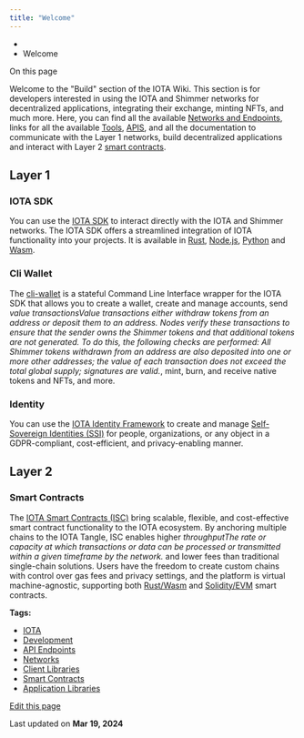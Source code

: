 ```yaml
---
title: "Welcome"
---
```


* [](/)
* Welcome

On this page

Welcome to the "Build" section of the IOTA Wiki. This section is for developers interested in using the IOTA and Shimmer networks for decentralized applications, integrating their exchange, minting NFTs, and much more. Here, you can find all the available [Networks and Endpoints](/build/networks-endpoints/), links for all the available [Tools](/build/tools/), [APIS](/apis/welcome/), and all the documentation to communicate with the Layer 1 networks, build decentralized applications and interact with Layer 2 [smart contracts](#smart-contracts).

## Layer 1[​](#layer-1 "Direct link to Layer 1")

### IOTA SDK[​](#iota-sdk "Direct link to IOTA SDK")

You can use the [IOTA SDK](/iota-sdk/welcome/) to interact directly with the IOTA and Shimmer networks. The IOTA SDK offers a streamlined integration of IOTA functionality into your projects. It is available in [Rust](/iota-sdk/getting-started/rust/), [Node.js](/iota-sdk/getting-started/nodejs/), [Python](/iota-sdk/getting-started/python/) and [Wasm](/iota-sdk/getting-started/wasm/).

### Cli Wallet[​](#cli-wallet "Direct link to Cli Wallet")

The [cli-wallet](/cli-wallet/welcome/) is a stateful Command Line Interface wrapper for the IOTA SDK that allows you to create a wallet, create and manage accounts, send *value transactionsValue transactions either withdraw tokens from an address or deposit them to an address. Nodes verify these transactions to ensure that the sender owns the Shimmer tokens and that additional tokens are not generated. To do this, the following checks are performed: All Shimmer tokens withdrawn from an address are also deposited into one or more other addresses; the value of each transaction does not exceed the total global supply; signatures are valid.*, mint, burn, and receive native tokens and NFTs, and more.

### Identity[​](#identity "Direct link to Identity")

You can use the [IOTA Identity Framework](/identity.rs/welcome/) to create and manage [Self-Sovereign Identities (SSI)](/identity.rs/explanations/decentralized-identifiers/) for people, organizations, or any object in a GDPR-compliant, cost-efficient, and privacy-enabling manner.

## Layer 2[​](#layer-2 "Direct link to Layer 2")

### Smart Contracts[​](#smart-contracts "Direct link to Smart Contracts")

The [IOTA Smart Contracts (ISC)](/learn/smart-contracts/introduction/) bring scalable, flexible, and cost-effective smart contract functionality to the IOTA ecosystem. By anchoring multiple chains to the IOTA Tangle, ISC enables higher *throughputThe rate or capacity at which transactions or data can be processed or transmitted within a given timeframe by the network.* and lower fees than traditional single-chain solutions. Users have the freedom to create custom chains with control over gas fees and privacy settings, and the platform is virtual machine-agnostic, supporting both [Rust/Wasm](/isc/introduction/) and [Solidity/EVM](/isc/introduction/) smart contracts.

**Tags:**

* [IOTA](/build/tags/iota/)
* [Development](/build/tags/development/)
* [API Endpoints](/build/tags/api-endpoints/)
* [Networks](/build/tags/networks/)
* [Client Libraries](/build/tags/client-libraries/)
* [Smart Contracts](/build/tags/smart-contracts/)
* [Application Libraries](/build/tags/application-libraries/)

[Edit this page](https://github.com/iotaledger/iota-wiki/edit/main/docs/build/getting-started/welcome.md)

Last updated on **Mar 19, 2024**
